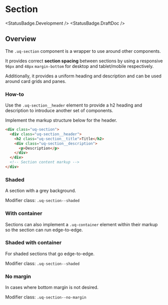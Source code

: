 
<Meta of={SectionStories} />

# Section

<StatusBadge.Development />
<StatusBadge.DraftDoc />

## Overview

The `.uq-section` component is a wrapper to use around other components.

It provides correct **section spacing** between sections by using
a responsive `96px` and `48px` `margin-bottom` for desktop and tablet/mobile respectively.

Additionally, it provides a uniform heading and description and can be used
around card grids and panes.

### How-to

Use the `.uq-section__header` element to provide a h2 heading and
description to introduce another set of components.

Implement the markup structure below for the header.

<Canvas>
  <Story of={SectionStories.Section} />
</Canvas>

```html
<div class="uq-section">
  <div class="uq-section__header">
    <h2 class="uq-section__title">Title</h2>
    <div class="uq-section__description">
      <p>Description</p>
    </div>
  </div>
  <!-- Section content markup -->
</div>
```

### Shaded

A section with a grey background.

Modifier class: `.uq-section--shaded`

<Canvas>
  <Story of={SectionStories.Shaded} />
</Canvas>

### With container

Sections can also implement a `.uq-container` element within their markup so the
section can run edge-to-edge.

<Canvas>
  <Story of={SectionStories.Container} />
</Canvas>

### Shaded with container

For shaded sections that go edge-to-edge.

Modifier class: `.uq-section--shaded`

<Canvas>
  <Story of={SectionStories.ShadedContainer} />
</Canvas>

### No margin

In cases where bottom margin is not desired.

Modifier class: `.uq-section--no-margin`

<Canvas>
  <Story of={SectionStories.NoMargin} />
</Canvas>
